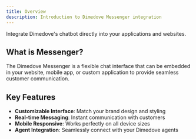 ```yaml
---
title: Overview
description: Introduction to Dimedove Messenger integration
---
```


Integrate Dimedove's chatbot directly into your applications and websites.

## What is Messenger?

The Dimedove Messenger is a flexible chat interface that can be embedded in your website, mobile app, or custom application to provide seamless customer communication.

## Key Features

- **Customizable Interface**: Match your brand design and styling
- **Real-time Messaging**: Instant communication with customers
- **Mobile Responsive**: Works perfectly on all device sizes
- **Agent Integration**: Seamlessly connect with your Dimedove agents

